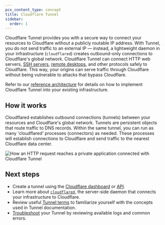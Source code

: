 ```yaml
---
pcx_content_type: concept
title: Cloudflare Tunnel
sidebar:
  order: 1
---
```


Cloudflare Tunnel provides you with a secure way to connect your resources to Cloudflare without a publicly routable IP address. With Tunnel, you do not send traffic to an external IP — instead, a lightweight daemon in your infrastructure (`cloudflared`) creates outbound-only connections to Cloudflare's global network. Cloudflare Tunnel can connect HTTP web servers, [SSH servers](/cloudflare-one/connections/connect-networks/use-cases/ssh/), [remote desktops](/cloudflare-one/connections/connect-networks/use-cases/rdp/), and other protocols safely to Cloudflare. This way, your origins can serve traffic through Cloudflare without being vulnerable to attacks that bypass Cloudflare.

Refer to our [reference architecture](/reference-architecture/architectures/sase/) for details on how to implement Cloudflare Tunnel into your existing infrastructure.

## How it works

Cloudflared establishes outbound connections (tunnels) between your resources and Cloudflare's global network. Tunnels are persistent objects that route traffic to DNS records. Within the same tunnel, you can run as many 'cloudflared' processes (connectors) as needed. These processes will establish connections to Cloudflare and send traffic to the nearest Cloudflare data center.

![How an HTTP request reaches a private application connected with Cloudflare Tunnel](~/assets/images/cloudflare-one/connections/connect-apps/handshake.jpg)

## Next steps

- Create a tunnel using the [Cloudflare dashboard](/cloudflare-one/connections/connect-networks/get-started/create-remote-tunnel/) or [API](/cloudflare-one/connections/connect-networks/get-started/create-remote-tunnel-api/).
- Learn more about [`cloudflared`](/cloudflare-one/connections/connect-networks/downloads/), the server-side daemon that connects your infrastructure to Cloudflare.
- Review useful [Tunnel terms](/cloudflare-one/connections/connect-networks/get-started/tunnel-useful-terms/) to familiarize yourself with the concepts used in Tunnel documentation.
- [Troubleshoot](/cloudflare-one/connections/connect-networks/troubleshoot-tunnels/) your Tunnel by reviewing available logs and common errors.
